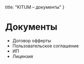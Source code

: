  title: "KITUM – документы"
}

# Документы

- Договор офферты
- Пользовательское соглашение
- ИП
- Лицензия